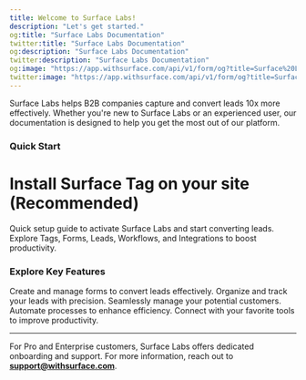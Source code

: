 ```yaml
---
title: Welcome to Surface Labs!
description: "Let's get started."
og:title: "Surface Labs Documentation"
twitter:title: "Surface Labs Documentation"
og:description: "Surface Labs Documentation"
twitter:description: "Surface Labs Documentation"
og:image: "https://app.withsurface.com/api/v1/form/og?title=Surface%20Labs%20Documentation"
twitter:image: "https://app.withsurface.com/api/v1/form/og?title=Surface%20Labs%20Documentation"
---
```


Surface Labs helps B2B companies capture and convert leads 10x more effectively. Whether you're new to Surface Labs or an experienced user, our documentation is designed to help you get the most out of our platform.

### Quick Start

<Card href="surface-tag/implementation">
  <div className="flex gap-3 mb-2">
    <Icon icon="tag" size="24"/>
    <h1 style={{ fontSize: '16px', color: 'black', fontWeight: '600' }}>Install Surface Tag on your site (Recommended)</h1>
  </div>
</Card>
<CardGroup cols={2}>
  <Card icon="rocket" title="Get Started (<30 minutes)" href="onboarding">
    Quick setup guide to activate Surface Labs and start converting leads.
  </Card>
  <Card icon="umbrella" title="Features" href="features/forms">
    Explore Tags, Forms, Leads, Workflows, and Integrations to boost productivity.
  </Card>
</CardGroup>

### Explore Key Features

<CardGroup cols={2}>
  <Card title="Forms" icon="table" href="surface-forms/overview">
    Create and manage forms to convert leads effectively.
  </Card>
  <Card title="Tags" icon="tags" href="features/tags">
    Organize and track your leads with precision.
  </Card>
  <Card title="Leads" icon="users" href="features/leads">
    Seamlessly manage your potential customers.
  </Card>
  <Card title="Workflows" icon="diagram-project" href="features/workflows">
    Automate processes to enhance efficiency.
  </Card>
  <Card title="Integrations" icon="plug" href="features/integrations">
    Connect with your favorite tools to improve productivity.
  </Card>
</CardGroup>

---

For Pro and Enterprise customers, Surface Labs offers dedicated onboarding and support. For more information, reach out to **support@withsurface.com**.
